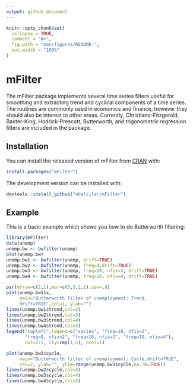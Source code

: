 ```yaml
---
output: github_document
---
```


<!-- README.md is generated from README.Rmd. Please edit that file -->

```r
knitr::opts_chunk$set(
  collapse = TRUE,
  comment = "#>",
  fig.path = "man/figures/README-",
  out.width = "100%"
)
```

# mFilter

The mFilter package implements several time series filters useful
        for smoothing and extracting trend and cyclical components of a
        time series. The routines are commonly used in economics and
        finance, however they should also be interest to other areas.
        Currently, Christiano-Fitzgerald, Baxter-King,
        Hodrick-Prescott, Butterworth, and trigonometric regression
        filters are included in the package.

## Installation

You can install the released version of mFilter from [CRAN](https://CRAN.R-project.org) with:

``` r
install.packages("mFilter")
```

The development version can be installed with:

``` r
devtools::install_github("mbalcilar/mFilter")
```

## Example

This is a basic example which shows you how to do Butterworth filtering:

```r
library(mFilter)
data(unemp)
unemp.bw <- bwfilter(unemp)
plot(unemp.bw)
unemp.bw1 <- bwfilter(unemp, drift=TRUE)
unemp.bw2 <- bwfilter(unemp, freq=8,drift=TRUE)
unemp.bw3 <- bwfilter(unemp, freq=10, nfix=3, drift=TRUE)
unemp.bw4 <- bwfilter(unemp, freq=10, nfix=4, drift=TRUE)
```

```r
par(mfrow=c(2,1),mar=c(3,3,2,1),cex=.8)
plot(unemp.bw1$x,
     main="Butterworth filter of unemployment: Trend, 
     drift=TRUE",col=1, ylab="")
lines(unemp.bw1$trend,col=2)
lines(unemp.bw2$trend,col=3)
lines(unemp.bw3$trend,col=4)
lines(unemp.bw4$trend,col=5)
legend("topleft",legend=c("series", "freq=10, nfix=2", 
       "freq=8, nfix=2", "freq=10, nfix=3", "freq=10, nfix=4"), 
       col=1:5, lty=rep(1,5), ncol=1)
```
```r
plot(unemp.bw1$cycle,
     main="Butterworth filter of unemployment: Cycle,drift=TRUE", 
     col=2, ylab="", ylim=range(unemp.bw3$cycle,na.rm=TRUE))
lines(unemp.bw2$cycle,col=3)
lines(unemp.bw3$cycle,col=4)
lines(unemp.bw4$cycle,col=5)

```
